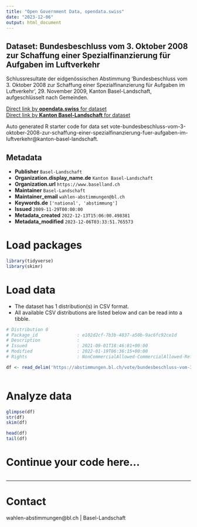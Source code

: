 ```yaml
---
title: "Open Government Data, opendata.swiss"
date: "2023-12-06"
output: html_document
---
```


## Dataset: Bundesbeschluss vom 3. Oktober 2008 zur Schaffung einer Spezialfinanzierung für Aufgaben im Luftverkehr

Schlussresultate der eidgenössischen Abstimmung 'Bundesbeschluss vom 3. Oktober 2008 zur Schaffung einer Spezialfinanzierung für Aufgaben im Luftverkehr', 29. November 2009, Kanton Basel-Landschaft, aufgeschlüsselt nach Gemeinden.

[Direct link by **opendata.swiss** for dataset](https://opendata.swiss/de/dataset/bundesbeschluss-vom-3-oktober-2008-zur-schaffung-einer-spezialfinanzierung-fur-aufgaben-im-luft)<br>
[Direct link by **Kanton Basel-Landschaft** for dataset](https://abstimmungen.bl.ch/vote/bundesbeschluss-vom-3-oktober-2008-zur-schaffung-einer-spezialfinanzierung-fuer-aufgaben-im-luftverkehr/data)

Auto generated R starter code for data set vote-bundesbeschluss-vom-3-oktober-2008-zur-schaffung-einer-spezialfinanzierung-fuer-aufgaben-im-luftverkehr@kanton-basel-landschaft.

## Metadata

- **Publisher** `Basel-Landschaft`
- **Organization.display_name.de** `Kanton Basel-Landschaft`
- **Organization.url** `https://www.baselland.ch`
- **Maintainer** `Basel-Landschaft`
- **Maintainer_email** `wahlen-abstimmungen@bl.ch`
- **Keywords.de** `['national', 'abstimmung']`
- **Issued** `2009-11-29T00:00:00`
- **Metadata_created** `2022-12-13T15:06:00.498381`
- **Metadata_modified** `2023-12-06T03:33:51.765573`


# Load packages

```r

library(tidyverse)
library(skimr)

```

# Load data

-   The dataset has 1 distribution(s) in CSV format.
-   All available CSV distributions are listed below and can be read into a tibble.

```r

# Distribution 0
# Package_id               : e102d2cf-7b3b-4837-a50b-9ac6fc92ce1d
# Description              : 
# Issued                   : 2021-09-01T18:46:01+00:00
# Modified                 : 2022-01-19T06:36:15+00:00
# Rights                   : NonCommercialAllowed-CommercialAllowed-ReferenceRequired

df <- read_delim('https://abstimmungen.bl.ch/vote/bundesbeschluss-vom-3-oktober-2008-zur-schaffung-einer-spezialfinanzierung-fuer-aufgaben-im-luftverkehr/data-csv')



```

# Analyze data

```r

glimpse(df)
str(df)
skim(df)

head(df)
tail(df)

```

# Continue your code here...

```r

```

------------------------------------------------------------------------

# Contact

wahlen-abstimmungen@bl.ch | Basel-Landschaft
